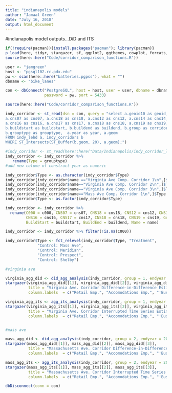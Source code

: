 ```yaml
---
title: "indianapolis models"
author: "Jamaal Green"
date: "July 16, 2018"
output: html_document
---
```


#indianapolis model outputs...DiD and ITS

```r

if(!require(pacman)){install.packages("pacman"); library(pacman)}
p_load(here, tidyr, stargazer, sf, ggplot2, ggthemes, cowplot, forcats, dplyr,dbplyr,RPostgreSQL)
source(here::here("Code/corridor_comparison_functions.R"))

user <- "jamgreen"
host <- "pgsql102.rc.pdx.edu"
pw <- scan(here::here("batteries.pgpss"), what = "")
dbname <- "bike_lanes"

con <- dbConnect("PostgreSQL", host = host, user = user, dbname = dbname, 
                 password = pw, port = 5433)

source(here::here("Code/corridor_comparison_functions.R"))

indy_corridor <- st_read(dsn = con, query = "select a.geoid10 as geoid, a.c000 as c000,
a.cns07 as cns07, a.cns18 as cns18, a.cns12 as cns12, a.cns14 as cns14, a.cns15 as cns15, 
a.cns16 as cns16, a.cns17 as cns17, a.cns18 as cns18, a.cns19 as cns19, b.name as Name, 
b.buildstart as buildstart, b.buildend as buildend, b.group as corridor_group, 
b.grouptype as grouptype,  a.year as year, a.geom
FROM indy_lehd a, indy_corridors b
WHERE ST_Intersects(ST_Buffer(b.geom, 20), a.geom);")

#indy_corridor <- st_read(here::here("Data/Indianapolis/indy_corridor_lehd_NAD83.shp"))
indy_corridor <- indy_corridor %>% 
   rename(Type = grouptype) 
#add new colume of construct year as numeric

indy_corridor$Type <- as.character(indy_corridor$Type)
indy_corridor[indy_corridor$name =="Virginia Ave Comp. Corridor 1\n",]$Type <- "Control: Meridian"
indy_corridor[indy_corridor$name=="Virginia Ave Comp. Corridor 2\n",]$Type <- "Control: Prospect"
indy_corridor[indy_corridor$name=="Virginia Ave Comp. Corridor 3\n",]$Type <- "Control: Shelby"
indy_corridor[indy_corridor$name=="Mass Ave Comp. Corridor 1\n",]$Type <- "Control: Mass Ave"
indy_corridor$Type <- as.factor(indy_corridor$Type)

indy_corridor <- indy_corridor %>% 
  rename(C000 = c000, CNS07 = cns07, CNS18 = cns18, CNS12 = cns12, CNS14 = cns14, CNS15 = cns15,
         CNS16 = cns16, CNS17 = cns17, CNS18 = cns18, CNS19 = cns19, Group = corridor_group,
         BuildStart = buildstart, BuildEnd = buildend, Name = name)

indy_corridor <- indy_corridor %>% filter(!is.na(C000))

indy_corridor$Type <- fct_relevel(indy_corridor$Type, "Treatment", 
              "Control: Mass Ave", 
              "Control: Meridian", 
              "Control: Prospect",
              "Control: Shelby")

```


```r

#virginia ave

virginia_agg_did <- did_agg_analysis(indy_corridor, group = 1, endyear = 2013)
stargazer(virginia_agg_did[[1]], virginia_agg_did[[2]], virginia_agg_did[[3]], 
          title = "Virginia Ave. Corridor Difference-in-Difference Estimates", 
          column.labels  = c("Retail Emp.", "Accomodations Emp.", "'Business' Emp."), type = "html")

virginia_agg_its <- agg_its_analysis(indy_corridor, group = 1, endyear = 2013)
stargazer(virginia_agg_its[[1]], virginia_agg_its[[2]], virginia_agg_its[[3]], 
          title = "Virginia Ave. Corridor Interrupted Time Series Estimates", 
          column.labels  = c("Retail Emp.", "Accomodations Emp.", "'Business' Emp."), type = "html")


#mass ave

mass_agg_did <- did_agg_analysis(indy_corridor, group = 2, endyear = 2010)
stargazer(mass_agg_did[[1]], mass_agg_did[[2]], mass_agg_did[[3]], 
          title = "Massachusetts Ave. Corridor Difference-in-Difference Estimates", 
          column.labels  = c("Retail Emp.", "Accomodations Emp.", "'Business' Emp."), type = "html")

mass_agg_its <- agg_its_analysis(indy_corridor, group = 2, endyear = 2010)
stargazer(mass_agg_its[[1]], mass_agg_its[[2]], mass_agg_its[[3]], 
          title = "Massachusetts Ave. Corridor Interrupted Time Series Estimates", 
          column.labels  = c("Retail Emp.", "Accomodations Emp.", "'Business' Emp."), type = "html")

dbDisconnect(conn = con)

```
